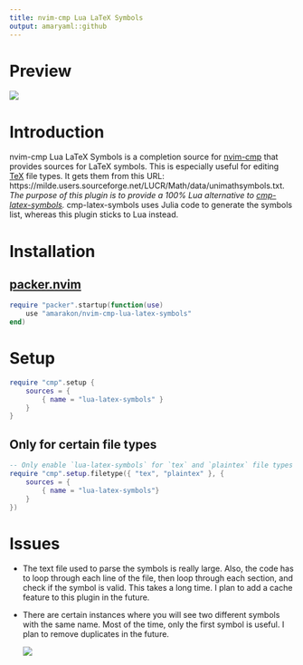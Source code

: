 ```yaml
---
title: nvim-cmp Lua LaTeX Symbols
output: amaryaml::github
---
```


# Preview

![](media/preview.gif)

# Introduction

nvim-cmp Lua LaTeX Symbols is a completion source for
[nvim-cmp](https://github.com/hrsh7th/nvim-cmp) that provides sources for LaTeX
symbols. This is especially useful for editing
[TeX](#only-for-certain-file-types) file types. It gets them from this URL:
https://milde.users.sourceforge.net/LUCR/Math/data/unimathsymbols.txt. *The
purpose of this plugin is to provide a 100% Lua alternative to
[cmp-latex-symbols](https://github.com/kdheepak/cmp-latex-symbols).*
cmp-latex-symbols uses Julia code to generate the symbols list, whereas this
plugin sticks to Lua instead.

# Installation

## [packer.nvim](https://github.com/wbthomason/packer.nvim)

``` lua
require "packer".startup(function(use)
	use "amarakon/nvim-cmp-lua-latex-symbols"
end)
```

# Setup

``` lua
require "cmp".setup {
	sources = {
		{ name = "lua-latex-symbols" }
	}
}
```

## Only for certain file types

``` lua
-- Only enable `lua-latex-symbols` for `tex` and `plaintex` file types
require "cmp".setup.filetype({ "tex", "plaintex" }, {
	sources = {
		{ name = "lua-latex-symbols"}
	}
})
```

# Issues

- The text file used to parse the symbols is really large. Also, the code has to
  loop through each line of the file, then loop through each section, and check
  if the symbol is valid. This takes a long time. I plan to add a cache feature
  to this plugin in the future.

- There are certain instances where you will see two different symbols with the
  same name. Most of the time, only the first symbol is useful. I plan to remove
  duplicates in the future.

  ![](media/duplicate.png)
